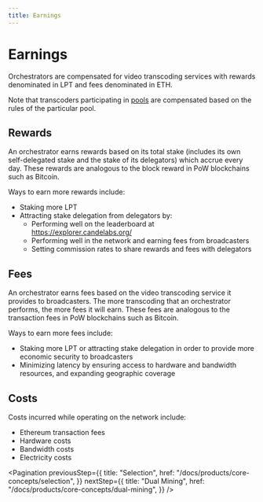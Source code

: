 ```yaml
---
title: Earnings
---
```


# Earnings

Orchestrators are compensated for video transcoding services with rewards
denominated in LPT and fees denominated in ETH.

Note that transcoders participating in
[pools](/docs/products/core-concepts/pools) are compensated based on the
rules of the particular pool.

## Rewards

An orchestrator earns rewards based on its total stake (includes its own
self-delegated stake and the stake of its delegators) which accrue every day.
These rewards are analogous to the block reward in PoW blockchains such as
Bitcoin.

Ways to earn more rewards include:

- Staking more LPT
- Attracting stake delegation from delegators by:
  - Performing well on the leaderboard at https://explorer.candelabs.org/
  - Performing well in the network and earning fees from broadcasters
  - Setting commission rates to share rewards and fees with delegators

## Fees

An orchestrator earns fees based on the video transcoding service it provides to
broadcasters. The more transcoding that an orchestrator performs, the more fees
it will earn. These fees are analogous to the transaction fees in PoW
blockchains such as Bitcoin.

Ways to earn more fees include:

- Staking more LPT or attracting stake delegation in order to provide more
  economic security to broadcasters
- Minimizing latency by ensuring access to hardware and bandwidth resources, and
  expanding geographic coverage

## Costs

Costs incurred while operating on the network include:

- Ethereum transaction fees
- Hardware costs
- Bandwidth costs
- Electricity costs

<Pagination
  previousStep={{
    title: "Selection",
    href: "/docs/products/core-concepts/selection",
  }}
  nextStep={{
    title: "Dual Mining",
    href: "/docs/products/core-concepts/dual-mining",
  }}
/>
